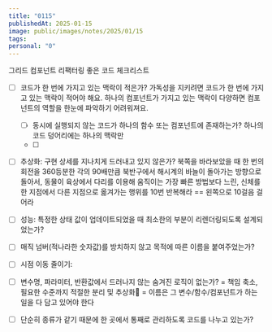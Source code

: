 ```yaml
---
title: "0115"
publishedAt: 2025-01-15
image: public/images/notes/2025/01/15
tags: 
personal: "0"
---
```

그리드 컴포넌트 리팩터링
좋은 코드 체크리스트
- [ ] 코드가 한 번에 가지고 있는 맥락이 적은가?
      가독성을 지키려면 코드가 한 번에 가지고 있는 맥락이 적어야 해요. 하나의 컴포넌트가 가지고 있는 맥락이 다양하면 컴포넌트의 역할을 한눈에 파악하기 어려워져요.
	- [ ] 동시에 실행되지 않는 코드가 하나의 함수 또는 컴포넌트에 존재하는가?
	      하나의 코드 덩어리에는 하나의 맥락만
	- [ ] 
- [ ] 추상화: 구현 상세를 지나치게 드러내고 있지 않은가?
      북쪽을 바라보았을 때 한 번의 회전을 360등분한 각의 90배만큼 북반구에서 해시계의 바늘이 돌아가는 방향으로 돌아서, 동물이 육상에서 다리를 이용해 움직이는 가장 빠른 방법보다 느린, 신체를 한 지점에서 다른 지점으로 옮겨가는 행위를 10번 반복해라 == 왼쪽으로 10걸음 걸어라
- [ ] 성능: 특정한 상태 값이 업데이트되었을 때 최소한의 부분이 리렌더링되도록 설계되었는가?
- [ ] 매직 넘버(적나라한 숫자값)를 방치하지 않고 목적에 따른 이름을 붙여주었는가?
- [ ] 시점 이동 줄이기: 
- [ ] 변수명, 파라미터, 반환값에서 드러나지 않는 숨겨진 로직이 없는가?
      = 책임 축소, 필요한 수준까지 적절한 분리 및 추상화
      = 이름은 그 변수/함수/컴포넌트가 하는 일을 다 담고 있어야 한다
- [ ] 단순히 종류가 같기 때문에 한 곳에서 통째로 관리하도록 코드를 나누고 있는가?
      